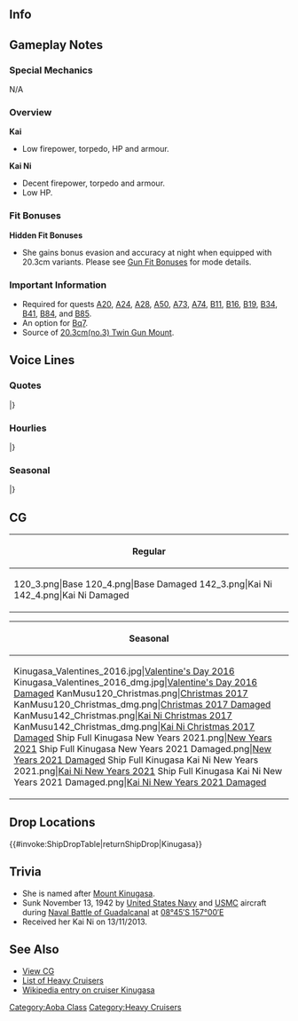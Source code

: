 ==Info==
{{KanmusuInfo|ID=120}}
{{KanmusuInfo|ID=120a}}
{{KanmusuInfo|ID=142}}

==Gameplay Notes==
===Special Mechanics===
N/A

===Overview===
'''Kai'''
* Low firepower, torpedo, HP and armour.

'''Kai Ni'''
* Decent firepower, torpedo and armour.
* Low HP.

===Fit Bonuses===
{{:{{BASEPAGENAME}}/Equipment Bonuses}}
{{clear}}

'''Hidden Fit Bonuses'''
* She gains bonus evasion and accuracy at night when equipped with 20.3cm variants. Please see [[Gun Fit Bonuses]] for mode details.

===Important Information===
* Required for quests [[Quests#A20|A20]], [[Quests#A24|A24]], [[Quests#A28|A28]], [[Quests#A50|A50]], [[Quests#A73|A73]], [[Quests#A74|A74]], [[Quests#B11|B11]], [[Quests#B16|B16]], [[Quests#B19|B19]], [[Quests#B34|B34]], [[Quests#B41|B41]], [[Quests#B84|B84]], and [[Quests#B85|B85]].
* An option for [[Quests#Bq7|Bq7]].
* Source of [[20.3cm(no.3) Twin Gun Mount]].

==Voice Lines==
===Quotes===
{{ShipquoteHeader}}
{{ShipquoteKai
|scenario = Introduction
|origin = はーいっ！衣笠さんの登場よ！青葉ともども、よろしくね！
|translation = Yes~! I have arrived! Please look after Aoba and me!
|audio = Kinugasa-Introduction.ogg
}}
{{ShipquoteKai
|scenario = Library
|origin = カタパルトをお初装備の衣笠さんよ、よろしくね。
ウェーク島攻略や珊瑚海海戦、そして、ソロモン海のアイアンボトムサウンドでも大活躍！
でも…飛行機っての？あれはちょっと嫌ね。
|translation = I'm Kinugasa, the first ship to be equipped with a catapult, nice to meet you.<ref>She was equipped with one in 1928, the first IJN ship to have one.</ref>
I was very active from the Invasion of Wake Island to the Battle of the Coral Sea to Iron Bottom Sound in the Solomons! I don't like those.<ref>She was sunk by US planes.</ref>
But... carrier planes? 
|audio = Kinugasa-Library.ogg
}}
{{ShipquoteKai
|scenario = Secretary 1
|origin = 提督、今日もよろしくね！
|translation = Take care of me today too, Admiral!
|audio = Kinugasa-Secretary_1.ogg
}}
{{ShipquoteKai
|scenario = Secretary 1
|kai2 = yes
|origin = 大丈夫？疲れてない？
|translation = Are you alright? Aren't you tired?
|audio = KinugasaKai-Secretary_1.ogg
}}
{{ShipquoteKai
|scenario = Secretary 2
|origin = 今日もお仕事お仕事っと。
|translation = Lot's of work to do today too.
|audio = Kinugasa-Secretary_2.ogg
}}
{{ShipquoteKai
|scenario = Secretary 3
|origin = あんまり触ってると触り返すぞ～。ほらほら～♪
|translation = If you keep poking me I'll poke you back. Hey hey~♪
|audio = Kinugasa-Secretary_3.ogg
}}
{{ShipquoteKai
|scenario = Secretary Idle
|origin = おーい、おーーい！あ、大井さんじゃないって・・・ぁ、睨まれた・・・
|translation = Oi~, oi~! Ah, I'm not calling you, Ooi-san... Ah, she's glaring at me...
|audio = Kinugasa-Idle.ogg
}}
{{ShipquoteKai
|scenario = Secretary (Married)
|origin = だいじょぶ？疲れてなーい？
|translation = Are you alright? Aren't you tired?
|audio = Kinugasa-Wedding_Line.mp3
}}
{{ShipquoteKai
|scenario = Wedding
|origin = 提督、私はあなたを護るため、どんどん強くなってあげる！でも、もし危なくなったら、すぐに逃げるって約束してね。もう、大切な人を失いたくないんだ。
|translation = I'll get even stronger to protect you, Admiral! But please promise me that if it gets too dangerous, you'll escape quickly alright. I don't want to lose any more important people.
|audio = Kinugasa-Wedding.ogg
}}
{{ShipquoteKai
|scenario = Player's Score
|origin = ふふーん。どう？見てもいい？
|translation = Fufun~. Well? Can I see?
|audio = Kinugasa-Looking_At_Scores.ogg
}}
{{ShipquoteKai
|scenario = Joining the Fleet
|origin = 衣笠さんにお任せ！
|translation = Leave it to me!
|audio = Kinugasa-Joining_A_Fleet.ogg
}}
{{ShipquoteKai
|scenario = Equipment 1
|origin = よし、どんどん強くしちゃお！
|translation = Alright, I'll get even stronger!
|audio = Kinugasa-Equipment_1.ogg
}}
{{ShipquoteKai
|scenario = Equipment 2
|origin = ちょ・・・・・・改装するところ見ないでよね！
|translation = Wai... don't peek while I'm remodelling!
|audio = Kinugasa-Equipment_2.ogg
}}
{{ShipquoteKai
|scenario = Equipment 3
|origin = いいね！
|translation = Nice!
|audio = Kinugasa-Equipment_3.ogg
}}
{{ShipquoteKai
|scenario = Supply
|origin = ありがとね！
|translation = Thank you!
|audio = Kinugasa-Supply.ogg
}}
{{ShipquoteKai
|scenario = Docking (Minor Damage)
|origin = ちょっとだけドック入りまーす！
|translation = I'll be in the docks for a while!
|audio = Kinugasa-Docking_Minor.ogg
}}
{{ShipquoteKai
|scenario = Docking (Major Damage)
|origin = いたたた・・・・・・また青葉に笑われちゃうよぉ。
|translation = Owowow... Aoba is going to laugh at me again.
|audio = Kinugasa-Docking_Major.ogg
}}
{{ShipquoteKai
|scenario = Construction
|origin = 新造船来たね！早いなあー。
|translation = A new ship is here! That was quick.
|audio = Kinugasa-Construction.ogg
}}
{{ShipquoteKai
|scenario = Returning from Sortie
|origin = 艦隊、帰投です！
|translation = The fleet has returned to port!
|audio = Kinugasa-Returning_From_Sortie.ogg
}}
{{ShipquoteKai
|scenario = Starting a Sortie
|origin = 青葉型重巡、衣笠、出撃よ！
|translation = Aoba-class heavy cruiser, Kinugasa, sortieing!
|audio = Kinugasa-Starting_A_Sortie.ogg
}}
{{ShipquoteKai
|scenario = Starting a Battle
|origin = 砲雷撃戦、開始しちゃう!
|translation = Starting combat!
|audio = Kinugasa-Battle_Start.ogg
}}
{{ShipquoteKai
|scenario = Attack
|origin = 逃げても無駄よ！
|translation = Running is useless!
|audio = Kinugasa-Attack.ogg
}}
{{ShipquoteKai
|scenario = Daytime Spotting/ Night Battle Attack
|origin = ほら、もう一発！
|translation = Here's another shot!
|audio = Kinugasa-Night_Attack.ogg
}}
{{ShipquoteKai
|scenario = Night Battle
|origin = 衣笠の夜戦、見せてあげる！
|translation = I'll show you how I night battle!
|audio = Kinugasa-Night_Battle.ogg
}}
{{ShipquoteKai
|scenario = MVP
|origin = ふふーん。衣笠さん最高でしょ！帰ったら青葉に自慢してやろーっと。
|translation = Fufun. I'm the best right! I'm going to brag to Aoba when we get back.
|audio = Kinugasa-MVP.ogg
}}
{{ShipquoteKai
|scenario = Minor Damage 1
|origin = っ！この程度は！
|translation = Ow! This is just!
|audio = Kinugasa-Minor_Damage_1.ogg
}}
{{ShipquoteKai
|scenario = Minor Damage 2
|origin = はわわ、艦橋はやばいって！
|translation = Hawawa, the bridge looks bad!<ref>She was hit in the bridge by a bomb at Guadalcanal that killed her Captain and XO.</ref>
|audio = Kinugasa-Minor_Damage_2.ogg
}}
{{ShipquoteKai
|scenario = Major Damage
|origin = あぁっ！直撃ー・・・？提督、あの、見ないでくれますー・・・？
|translation = Aah! I'm hit...? Can you not look at me, Admiral...?
|audio = Kinugasa-Major_Damage.ogg
}}
{{ShipquoteKai
|scenario = Sunk
|origin = だめ・・・沈んじゃう・・・皆・・・逃げて・・・
|translation = Oh no... I'm sinking... Everyone... run away...
|audio = Kinugasa-Sunk.ogg
}}
|} <references/>

{{clear}}

===Hourlies===
{{ShipquoteHeader | type = hourly}}
{{ShipquoteKai
|scenario = 00:00 
|origin = 深夜0時です。衣笠さんは熟睡です～。んぅ・・・
|translation = It's 12am. I'll be sound asleep. *sleeping sounds*...
|audio = Kinugasa-00.ogg
}}
{{ShipquoteKai
|scenario = 01:00 
|origin = んにゃ～・・・午前1時になったよ。寝ないの？
|translation = Hnya... It's now 1am. Aren't you sleeping?
|audio = Kinugasa-01.ogg
}}
{{ShipquoteKai
|scenario = 02:00 
|origin = 午前2時です。頑張るんだねー。
|translation = It's 2am. You sure are working hard.
|audio = Kinugasa-02.ogg
}}
{{ShipquoteKai
|scenario = 03:00 
|origin = 午前3時です。ねぇ、いつ寝るの？
|translation = It's 3am. Hey, when are you sleeping?
|audio = Kinugasa-03.ogg
}}
{{ShipquoteKai
|scenario = 04:00 
|origin = 午前4時ですよ。もうこうなったら意地だね、徹夜だね！
|translation = It's 4am. Since it's come to this, let's do this, it's an all nighter!
|audio = Kinugasa-04.ogg
}}
{{ShipquoteKai
|scenario = 05:00 
|origin = 午前5時よ。お天気ニュース始まるよ？
|translation = It's 5am. The weather report is starting you know? 
|audio = Kinugasa-05.ogg
}}
{{ShipquoteKai
|scenario = 06:00 
|origin = 午前6時です。新しい朝が来るね。
|translation = It's 6am. A new day has come.
|audio = Kinugasa-06.ogg
}}
{{ShipquoteKai
|scenario = 07:00 
|origin = 午前7時。何やら世間が慌ただしくなって来ましたよ？
|translation = 7am. The world has started to get busy for some reason?
|audio = Kinugasa-07.ogg
}}
{{ShipquoteKai
|scenario = 08:00 
|origin = 午前8時。朝の連続ドラマとか見るほう？
|translation = 8am. Do you want to watch some morning dramas?
|audio = Kinugasa-08.ogg
}}
{{ShipquoteKai
|scenario = 09:00 
|origin = 午前9時。デイリー任務とかやっちゃう？
|translation = 9am. Shall we do daily missions?
|audio = Kinugasa-09.ogg
}}
{{ShipquoteKai
|scenario = 10:00 
|origin = 午前10時です。お部屋をそろそろ模様替えしない？
|translation = It's 10am. Is it time to redecorate your room?
|audio = Kinugasa-10.ogg
}}
{{ShipquoteKai
|scenario = 11:00 
|origin = 午前11時。何やら食堂から良い匂いが・・・・・・
|translation = 11am. A nice smell is coming from the dining room for some reason...
|audio = Kinugasa-11.ogg
}}
{{ShipquoteKai
|scenario = 12:00 
|origin = ぴっ、ぴっ、ぴっ、ぽーん。12時、お昼の時間。私のランチはカレーよ。あなたのお昼はなぁに？
|translation = Beep, beep, beep, ding~ 12 o'clock, time for lunch. I'm having curry for lunch. What are you having?<ref>She's imitating a simple [https://www.youtube.com/watch?v=SnnGfJkHryI&vl=ja time notice] sound effect.</ref>
|audio = Kinugasa-12.ogg
}}
{{ShipquoteKai
|scenario = 13:00 
|origin = 午後1時よ。お昼休みでしょ？ すやすや・・・
|translation = It's 1pm. How about an afternoon nap? *sleeping sounds*...
|audio = Kinugasa-13.ogg
}}
{{ShipquoteKai
|scenario = 14:00 
|origin = 午後2時です。提督、午後も頑張ろ！
|translation = It's 2pm. Let's do our best this afternoon too, Admiral!
|audio = Kinugasa-14.ogg
}}
{{ShipquoteKai
|scenario = 15:00 
|origin = 午後3時。提督のランキングチェック！
|translation = 3pm. Checking your rank!
|audio = Kinugasa-15.ogg
}}
{{ShipquoteKai
|scenario = 16:00 
|origin = 午後4時。そろそろ夕方よね？
|translation = 4pm. Almost evening huh?
|audio = Kinugasa-16.ogg
}}
{{ShipquoteKai
|scenario = 17:00 
|origin = 夕方5時。アフターファイブはどうするどうする？えっ？今そんなふうに言わないの？
|translation = 5pm. What do you want to do after five? Eh? You don't understand what I said?<ref>'After Five' was used in the "5時から男のグロンサン" campaign for 'Gurosan' energy drink. It played in the 80's and is thus dead language.</ref>
|audio = Kinugasa-17.ogg
}}
{{ShipquoteKai
|scenario = 18:00 
|origin = 午後6時です。提督ー、お腹空いたよー！
|translation = It's 6pm. I'm hungry, Admiral!
|audio = Kinugasa-18.ogg
}}
{{ShipquoteKai
|scenario = 19:00 
|origin = 午後7時。私の夕食はねぇ・・・またカレーでした！
|translation = 7pm. For dinner... I'm having curry again!
|audio = Kinugasa-19.ogg
}}
{{ShipquoteKai
|scenario = 20:00 
|origin = 午後8時。さーてそろそろ重くなってくるね！あ、体重じゃないよ？
|translation = 8pm. Now, it's almost that time when you feel heavy! Ah, I haven't gained weight you know?
|audio = Kinugasa-20.ogg
}}
{{ShipquoteKai
|scenario = 21:00 
|origin = 午後9時。あれ？誰か来た・・・あぁ！青葉じゃん！お疲れ！
|translation = 9pm. Huh? Who just came... Ah! It's Aoba! Good work!
|audio = Kinugasa-21.ogg
}}
{{ShipquoteKai
|scenario = 22:00 
|origin = 午後10時。青葉、取材してたんだって。艦娘と記者って兼任できるんだ・・・
|translation = 10pm. Aoba came for an interview. She's doing double duty as a reporter and a ship girl...
|audio = Kinugasa-22.ogg
}}
{{ShipquoteKai
|scenario = 23:00 
|origin = 午後11時。提督、そろそろ寝ないのー？ え、これからが本番！？ 元気だなぁー・・・
|translation = 11pm. Are you sleeping soon, Admiral? Eh, it's the real deal from now? You're full of energy...
|audio = Kinugasa-23.ogg
}}
|} <references/>

{{clear}}

===Seasonal===
{{SeasonalHeaderOld}}
{{SeasonalQuote
|scenario = [[Seasonal/Valentine%27s_Day_2016|Valentine’s Day 2016]]
|origin = はい！衣笠さん特製のハートチョコレート！あじわって…食べてね！
|translation =	Here! It’s my special heart-shaped chocolate! Try some… and see how they taste!
|audio = Kinugasa_Valentine_Sec2.ogg
|notes = Secretary 1
}}
{{SeasonalQuote
|scenario = [[Seasonal/Valentine%27s_Day_2016|Valentine’s Day 2016]]
|origin = 衣笠さんの特製のハートチョコレート食べてくれた！で、お味は？そう。良かった。
|translation =	You had my special heart-shaped chocolate! So, how does it taste? I see. That’s great. 
|audio = Kinugasa_Valentine_Sec1.ogg
|notes = Secretary 2
}}
{{SeasonalQuote
|scenario = [[Seasonal/Hinamatsuri_2016|Hinamatsuri 2016]]
|origin = 雛壇かぁ…かわいね！…あれ？衣笠さんの雛人形が無いよ～。あれれ？誰か作ってくれないかなぁ…。
|translation = Hina dolls… They’re cute! …Huh? There isn’t a doll of me. Huuuh? I wonder if someone will make it…
|audio = Kinugasa_Peach_2016_Sec1.ogg
|notes = 
}}
{{SeasonalQuote
|scenario = [[Seasonal/White_Day_2016|White Day 2016]]
|origin = あぁ、これもしかして…衣笠さん特製チョコのお返し、かな？やったぁ！提督、ありがとね♪
|translation =	Ah, could this be… in return for my special chocolates? Hooray! Thank you, Admiral♪
|audio = Kinugasa_White_Day_2016.ogg
|notes = 
}}
{{SeasonalQuote
|scenario = [[Seasonal/Third_Anniversary|3rd Anniversary]]
|origin = 提督、おめでとございます。艦隊はついに三周年をむかえました。六戦隊、そして衣笠さんをこれからもよろしくね。
|translation =	Congratulations, Commander. The fleet’s 3rd Anniversary is here. Please keep taking care of me and the 6th Squadron.
|audio = Kinugasa_3rd_Anniversary_Sec1.mp3
|notes = 
}}
 {{SeasonalQuote
|scenario = [[Seasonal/Rainy_Season_2016|Rainy Season 2016]]
|origin = はぁ…どうも雨の日が続くと、テンションが下がっちゃう…。あぁ、もう！こんな時撮らないでよ、青葉！撮り返すぞ！
|translation =	*Sigh*… My motivation gets lower as the rainy days continue… Ah, jeez! This isn’t the time for photos, Aoba! I’ll take some of you now!
|audio = Kinugasa_Rainy_Season_2016_Sec1.mp3
|notes = 
}}
{{SeasonalQuote
|scenario = [[Seasonal/Early_Summer_2016|Early Summer 2016]]
|origin = 青葉、少し暑くなってきたね。もうすぐ夏がくるのかぁ…えぇ、水着？ん、どうしよっかぁ…ん…
|translation =	It’s gotten hotter, Aoba. I guess it’s almost summer again… Eh, swimsuits? Mmm, should I… Hmm…
|audio = Kinugasa_Early_Summer_Sec1_2016.ogg
|notes = 
}}
{{SeasonalQuote
|scenario = [[Seasonal/Autumn_2016|Autumn 2016]]
|origin = 秋かぁ。この季節はちょっと衣笠さん、苦手なのよね。ぽっと空とか見上げちゃう。気にし過ぎかな？あははぁ…
|translation =	It’s autumn. I don’t quite like this time of year. I just keep staring at the sky. Am I worrying too much? Ahaha…<ref>She was sunk in November by bombers during the [https://en.wikipedia.org/wiki/Naval_Battle_of_Guadalcanal Battle of Guadalcanal].</ref>
|audio = Kinugasa_Autumn_2016_Sec1.mp3
|notes = 
}}
{{SeasonalQuote
|scenario = [[Seasonal/Saury_2016|Saury Festival 2016]]
|origin = 秋刀魚漁のシーズンね！よし、この衣笠さん、一肌も二肌も抜いちゃうかな？探照灯と見張りさんはばっちりよ！
|translation =	It’s the season for saury fishing! Alright, shall I try to put my all into this? The searchlight and spotters are all ready!<ref>"一肌も二肌もぬぐ" is an idiom meaning “to do your absolute best”.</ref>
|audio = Kinugasa_Sec1_Saury_2016.mp3
|notes = 
}}
{{SeasonalQuote
|scenario = [[Seasonal/Autumn_2016|Autumn 2016]]
|origin = ふぁ、この衣笠さん、今年もなにか乗り越えた気がする。ふぅ…よーし、気持ち切り替え！年末に向け、両舷前進っ！
|translation =	Whew, I feel like I managed to overcome something again this year. Whew… Alright, time to switch gears! Full speed ahead to welcome the new year!
|audio = Kinugasa_MidAutumn_2016_Sec1.mp3
|notes = 
}}
{{SeasonalQuote
|scenario = [[Seasonal/Christmas_2016|Christmas 2016]]
|origin = メリークリスマス！提督、楽しんでる？…大丈夫？食べ疲れてない？衣笠さん、胃薬持ってきてあげようか？待ってて！
|translation =	Merry Christmas! Are you having fun, Admiral? …Are you alright? Did you eat too much? I’ll go get some stomach medicine alright? Wait a minute!
|audio = Kinugasa_Christmas_2016_Sec1.mp3
|notes = 
}}
{{SeasonalQuote
|scenario = [[Seasonal/End_of_Year_2016|End of Year 2016]]
|origin = 大掃除よ！大掃除！もう、青葉も写真撮ってないで手伝えなさいよ。提督も青葉に一言いてやってください！
|translation =	It’s time for spring cleaning now! Spring cleaning!
|audio = Kinugasa_End_Of_Year_2016_Sec1.mp3
|notes = 
}}
{{SeasonalQuote
|scenario = [[Seasonal/Setsubun_2017|Setsubun 2017]]
|origin = 提督、元気してた？そう？節分も、この衣笠さんにおまかせだよ！えい！
|translation =	Are you feeling well, Admiral? Really? You can leave Setsubun to me too! There!
|audio = Kinugasa_Setsubun_2017.mp3
|notes = 
}}
{{SeasonalQuote
|scenario = [[Seasonal/Fourth_Anniversary|4th Anniversary]]
|origin = 提督、やったね！ついに四周年ですって！めでたいねぇ。六戦隊、そしてこの衣笠さんをずっと忘れいないでねぇ？ずーっとね。
|translation =	Hooray, Admiral! It’s finally the 4th Anniversary! What a happy time. Don’t ever forget me and CruDiv6 alreight? Don’t you ever.
|audio = Kinugasa_4th_Anniversary_Sec1_2017.mp3
|notes = 
}}
{{SeasonalQuote
|scenario = [[Seasonal/Fifth_Anniversary|5th Anniversary]]
|origin = 提督、今日はとっても大事な日じゃない？そんな日に提督と居られて、衣笠さんちょっとご機嫌。やったね。
|translation =	Isn’t today an important day, Admiral? Being able to spend a day like this with you puts me in a bit of a good mood. Hooray.
|audio = Kinugasa_5th_Anniversary_Sec1.mp3
|notes = 
}}
|}<references/>

{{clear}}

==CG==
{| class="mw-collapsible mw-collapsed wikitable" style="width: 100%;"
!Regular
|-
|<gallery>
120_3.png|Base
120_4.png|Base Damaged
142_3.png|Kai Ni
142_4.png|Kai Ni Damaged
</gallery>
|}

{| class="mw-collapsible mw-collapsed wikitable" style="width: 100%;"
!Seasonal
|-
|<gallery>
Kinugasa_Valentines_2016.jpg|[[Seasonal/Valentine%27s_Day_2016|Valentine's Day 2016]]
Kinugasa_Valentines_2016_dmg.jpg|[[Seasonal/Valentine%27s_Day_2016|Valentine's Day 2016 Damaged]]
KanMusu120_Christmas.png|[[Seasonal/Christmas_2017|Christmas 2017]]
KanMusu120_Christmas_dmg.png|[[Seasonal/Christmas_2017|Christmas 2017 Damaged]]
KanMusu142_Christmas.png|[[Seasonal/Christmas_2017|Kai Ni Christmas 2017]]
KanMusu142_Christmas_dmg.png|[[Seasonal/Christmas_2017|Kai Ni Christmas 2017 Damaged]]
Ship Full Kinugasa New Years 2021.png|[[Seasonal/New_Year_2021|New Years 2021]]
Ship Full Kinugasa New Years 2021 Damaged.png|[[Seasonal/New_Year_2021|New Years 2021 Damaged]]
Ship Full Kinugasa Kai Ni New Years 2021.png|[[Seasonal/New_Year_2021|Kai Ni New Years 2021]]
Ship Full Kinugasa Kai Ni New Years 2021 Damaged.png|[[Seasonal/New_Year_2021|Kai Ni New Years 2021 Damaged]]
</gallery>
|}

==Drop Locations==
{{#invoke:ShipDropTable|returnShipDrop|Kinugasa}}

==Trivia==
*She is named after [https://ja.wikipedia.org/wiki/%E8%A1%A3%E7%AC%A0%E5%B1%B1%E5%85%AC%E5%9C%92 Mount Kinugasa].
*Sunk November 13, 1942 by [http://en.wikipedia.org/wiki/United_States_Navy United States Navy] and [http://en.wikipedia.org/wiki/United_States_Marine_Corps USMC] aircraft during [http://en.wikipedia.org/wiki/Naval_Battle_of_Guadalcanal Naval Battle of Guadalcanal] at [http://tools.wmflabs.org/geohack/geohack.php?pagename=Japanese_cruiser_Kinugasa&params=08_45_S_157_00_E_ 08°45′S 157°00′E]
*Received her Kai Ni on 13/11/2013.

==See Also==
*[[{{PAGENAMEE}}/Gallery|View {{PAGENAME}} CG]]
*[[EliteCA|List of Heavy Cruisers]]
*[[wikipedia:Japanese_cruiser_Kinugasa|Wikipedia entry on cruiser Kinugasa]]
{{shiplist}}
[[Category:Aoba Class]]
[[Category:Heavy Cruisers]]